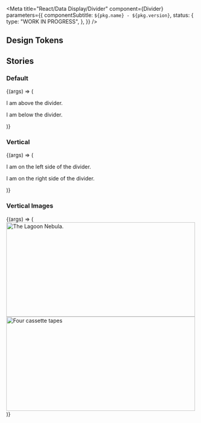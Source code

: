 
<Meta
  title="React/Data Display/Divider"
  component={Divider}
  parameters={{
    componentSubtitle: `${pkg.name} - ${pkg.version}`,
    status: {
      type: "WORK IN PROGRESS",
    },
  }}
/>

<Description markdown={readme} />

## Design Tokens

<DesignTokenDocBlock categoryName="Divider" viewType="table" />

## Stories

### Default

<Canvas>
  <Story
    name="Default"
    args={{
      orientation: "horizontal",
    }}
  >
    {(args) => (
      <div>
        <p>I am above the divider.</p>
        <Divider {...args} />
        <p>I am below the divider.</p>
      </div>
    )}
  </Story>
</Canvas>

### Vertical

<Canvas>
  <Story
    name="Vertical"
    args={{
      orientation: "vertical",
    }}
  >
    {(args) => (
      <div style={{ display: "flex" }}>
        <p>I am on the left side of the divider.</p>
        <Divider {...args} />
        <p>I am on the right side of the divider.</p>
      </div>
    )}
  </Story>
</Canvas>

### Vertical Images

<Canvas>
  <Story
    name="Vertical Images"
    args={{
      orientation: "vertical",
    }}
  >
    {(args) => (
      <div style={{ display: "flex" }}>
        <img
          alt="The Lagoon Nebula."
          src="https://upload.wikimedia.org/wikipedia/commons/thumb/c/c4/Lagoon_Nebula.jpg/1024px-Lagoon_Nebula.jpg"
          width="500"
          height="250"
        />
        <Divider {...args} />
        <img
          alt="Four cassette tapes"
          src="https://upload.wikimedia.org/wikipedia/en/thumb/e/ed/Demos.jpg/1200px-Demos.jpg"
          width="500"
          height="250"
        />
      </div>
    )}
  </Story>
</Canvas>

